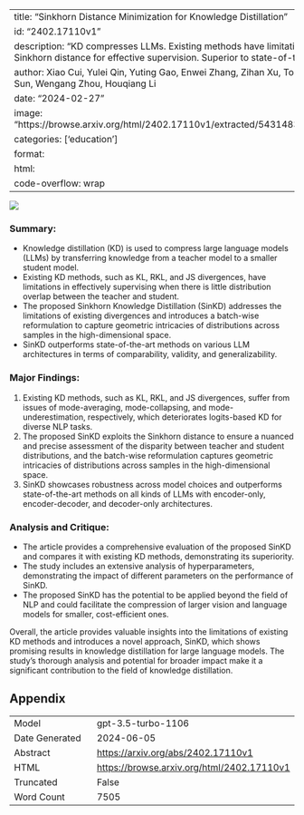 
---
title: "Sinkhorn Distance Minimization for Knowledge Distillation"
id: "2402.17110v1"
description: "KD compresses LLMs. Existing methods have limitations. SinKD uses Sinkhorn distance for effective supervision. Superior to state-of-the-art."
author: Xiao Cui, Yulei Qin, Yuting Gao, Enwei Zhang, Zihan Xu, Tong Wu, Ke Li, Xing Sun, Wengang Zhou, Houqiang Li
date: "2024-02-27"
image: "https://browse.arxiv.org/html/2402.17110v1/extracted/5431483/distributions.png"
categories: ['education']
format:
  html:
    code-overflow: wrap
---

![](https://browse.arxiv.org/html/2402.17110v1/extracted/5431483/distributions.png)

### **Summary:**
- Knowledge distillation (KD) is used to compress large language models (LLMs) by transferring knowledge from a teacher model to a smaller student model.
- Existing KD methods, such as KL, RKL, and JS divergences, have limitations in effectively supervising when there is little distribution overlap between the teacher and student.
- The proposed Sinkhorn Knowledge Distillation (SinKD) addresses the limitations of existing divergences and introduces a batch-wise reformulation to capture geometric intricacies of distributions across samples in the high-dimensional space.
- SinKD outperforms state-of-the-art methods on various LLM architectures in terms of comparability, validity, and generalizability.

### Major Findings:
1. Existing KD methods, such as KL, RKL, and JS divergences, suffer from issues of mode-averaging, mode-collapsing, and mode-underestimation, respectively, which deteriorates logits-based KD for diverse NLP tasks.
2. The proposed SinKD exploits the Sinkhorn distance to ensure a nuanced and precise assessment of the disparity between teacher and student distributions, and the batch-wise reformulation captures geometric intricacies of distributions across samples in the high-dimensional space.
3. SinKD showcases robustness across model choices and outperforms state-of-the-art methods on all kinds of LLMs with encoder-only, encoder-decoder, and decoder-only architectures.

### Analysis and Critique:
- The article provides a comprehensive evaluation of the proposed SinKD and compares it with existing KD methods, demonstrating its superiority.
- The study includes an extensive analysis of hyperparameters, demonstrating the impact of different parameters on the performance of SinKD.
- The proposed SinKD has the potential to be applied beyond the field of NLP and could facilitate the compression of larger vision and language models for smaller, cost-efficient ones.

Overall, the article provides valuable insights into the limitations of existing KD methods and introduces a novel approach, SinKD, which shows promising results in knowledge distillation for large language models. The study's thorough analysis and potential for broader impact make it a significant contribution to the field of knowledge distillation.

## Appendix

|          |          |
|----------|----------|
| Model     | gpt-3.5-turbo-1106       |
| Date Generated     | 2024-06-05       |
| Abstract | [https://arxiv.org/abs/2402.17110v1](https://arxiv.org/abs/2402.17110v1)        |
| HTML     | [https://browse.arxiv.org/html/2402.17110v1](https://browse.arxiv.org/html/2402.17110v1)       |
| Truncated       | False       |
| Word Count       | 7505       |